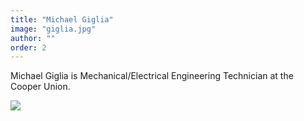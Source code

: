 ```yaml
---
title: "Michael Giglia"
image: "giglia.jpg"
author: ""
order: 2
---
```


Michael Giglia is Mechanical/Electrical Engineering Technician at the Cooper Union.

![](giglia.jpg)

